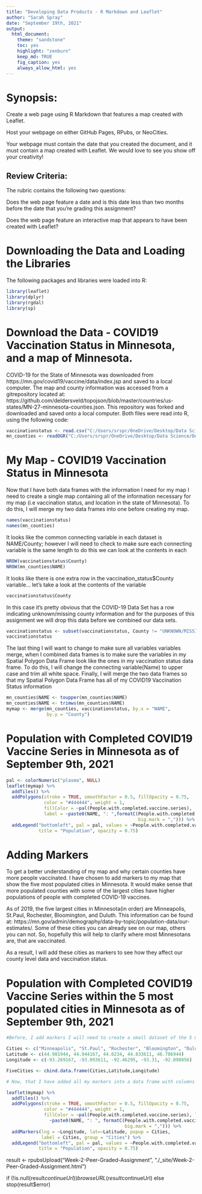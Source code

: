 ```yaml
---
title: "Developing Data Products - R Markdown and Leaflet"
author: "Sarah Spray"
date: "September 19th, 2021"
output:
  html_document:
    theme: "sandstone"
    toc: yes
    highlight: "zenburn"
    keep_md: TRUE
    fig_caption: yes
    always_allow_html: yes
---
```


# Synopsis: 

Create a web page using R Markdown that features a map created with Leaflet. 

Host your webpage on either GitHub Pages, RPubs, or NeoCities.

Your webpage must contain the date that you created the document, and it must contain a map created with Leaflet. We would love to see you show off your creativity! 

## Review Criteria:

The rubric contains the following two questions:

Does the web page feature a date and is this date less than two months before the date that you're grading this assignment?

Does the web page feature an interactive map that appears to have been created with Leaflet?

# Downloading the Data and Loading the Libraries

The following packages and libraries were loaded into R: 

```r
library(leaflet)
library(dplyr)
library(rgdal)
library(sp)
```

# Download the Data - COVID19 Vaccination Status in Minnesota, and a map of Minnesota. 
COVID-19 for the State of Minnesota was downloaded from https://mn.gov/covid19/vaccine/data/index.jsp and saved to a local computer. The map and county information was accessed from a gitrepository located at: https://github.com/deldersveld/topojson/blob/master/countries/us-states/MN-27-minnesota-counties.json. This repository was forked and downloaded and saved onto a local computer.  Both files were read into R, using the following code:

```r
vaccinationstatus <- read.csv("C:/Users/srspr/OneDrive/Desktop/Data Science/Developing Data Products/RMarkdown and Leaflet/People Vaccinated, By County_tcm1148-467651.csv")
mn_counties <- readOGR("C:/Users/srspr/OneDrive/Desktop/Data Science/Developing Data Products/RMarkdown and Leaflet/MN-27-minnesota-counties.json")
```

# My Map - COVID19 Vaccination Status in Minnesota

Now that I have both data frames with the information I need for my map I need to create a single map containing all of the information necessary for my map (i.e vaccination status, and location in the state of Minnesota).  To do this, I will merge my two data frames into one before creating my map. 

```r
names(vaccinationstatus)
names(mn_counties)
```

It looks like the common connecting variable in each dataset is NAME/County; however I will need to check to make sure each connecting variable is the same length to do this we can look at the contents in each 

```r
NROW(vaccinationstatus$County)
NROW(mn_counties$NAME)
```

It looks like there is one extra row in the vaccination_status$County variable... let's take a look at the contents of the variable

```r
vaccinationstatus$County
```

In this case it's pretty obvious that the COVID-19 Data Set has a row indicating unknown/missing county information and for the purposes of this assignment we will drop this data before we combined our data sets.

```r
vaccinationstatus <- subset(vaccinationstatus, County != "UNKNOWN/MISSING")
vaccinationstatus
```

The last thing I will want to change to make sure all variables variables merge, when I combined data frames is to make sure the variables in my Spatial Polygon Data Frame look like the ones in my vaccination status data frame.  To do this, I will change the connecting variable(Name) to upper case and trim all white space.  Finally, I will merge the two data frames so that my Spatial Polygon Data Frame has all of my COVID19 Vaccination Status information 

```r
mn_counties$NAME <- toupper(mn_counties$NAME)
mn_counties$NAME <- trimws(mn_counties$NAME)
mymap <- merge(mn_counties, vaccinationstatus, by.x = "NAME",
               by.y = "County")
```

# Population with Completed COVID19 Vaccine Series in Minnesota as of September 9th, 2021 

```r
pal <- colorNumeric("plasma", NULL)
leaflet(mymap) %>% 
  addTiles() %>% 
  addPolygons(stroke = TRUE, smoothFactor = 0.5, fillOpacity = 0.75, 
              color = "#444444", weight = 1, 
              fillColor = ~pal(People.with.completed.vaccine.series), 
              label = ~paste0(NAME, ": ",formatC(People.with.completed.vaccine.series,
                                                 big.mark = ","))) %>%
  addLegend("bottomleft", pal = pal, values = ~People.with.completed.vaccine.series,
            title = "Population", opacity = 0.75)
```

# Adding Markers

To get a better understanding of my map and why certain counties have more people vaccinated. I have chosen to add markers to my map that show the five most populated cities in Minnesota. It would make sense that more populated counties with some of the largest  cities have higher populations of people with completed COVID-19 vaccines. 

As of 2019, the five largest cities in Minnesota(in order) are Minneapolis, St.Paul, Rochester, Bloomington, and Duluth. This information can be found at: https://mn.gov/admin/demography/data-by-topic/population-data/our-estimates/. Some of these cities you can already see on our map, others you can not.  So, hopefully this will help to clarify where most Minnesotans are, that are vaccinated. 

As a result, I will add these cities as markers to see how they affect our county level data and vaccination status. 

# Population with Completed COVID19 Vaccine Series within the 5 most populated cities in Minnesota as of September 9th, 2021 

```r

#Before, I add markers I will need to create a small dataset of the 5 most populous cities in MN including their geographical locations. I have pulled their location information from: https://www.geody.com/

Cities <- c("Minneapolis", "St.Paul", "Rochester", "Bloomington", "Duluth")
Latitude <- c(44.981944, 44.944167, 44.0234, 44.833611, 46.786944)
Longitude <- c(-93.269167, -93.093611, -92.46295, -93.31, -92.098056)

FiveCities <- cbind.data.frame(Cities,Latitude,Longitude)

# Now, that I have added all my markers into a data frame with columns indicating latitude and longitude I can recreate my map by adding in markers showing the five most populated cities in Minnesota 

leaflet(mymap) %>% 
  addTiles() %>% 
  addPolygons(stroke = TRUE, smoothFactor = 0.5, fillOpacity = 0.75, 
              color = "#444444", weight = 1, 
              fillColor = ~pal(People.with.completed.vaccine.series), label = 
                ~paste0(NAME, ": ", formatC(People.with.completed.vaccine.series, 
                                            big.mark = ","))) %>%
  addMarkers(lng = ~Longitude, lat=~Latitude, popup = Cities, 
             label = Cities, group = "Cities") %>%
  addLegend("bottomleft", pal = pal, values = ~People.with.completed.vaccine.series,
            title = "Population", opacity = 0.75)
```
result <- rpubsUpload("Week-2-Peer-Graded-Assignment",
"./_site/Week-2-Peer-Graded-Assignment.html")

if (!is.null(result$continueUrl)) 
    browseURL(result$continueUrl) else stop(result$error)
